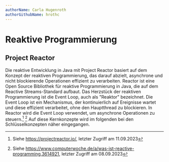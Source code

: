 ```yaml
---
authorName: Carla Hugenroth
authorGithubName: hrothc
---
```


# Reaktive Programmierung

## Project Reactor 

Die reaktive Entwicklung in Java mit Project Reactor basiert auf dem Konzept der reaktiven Programmierung, das darauf abzielt, asynchrone und nicht blockierende Operationen effizient zu verarbeiten. Reactor ist eine Open Source Bibliothek für reaktive Programmierung in Java, die auf dem Reactive Streams-Standard aufbaut.
Das Herzstück der reaktiven Programmierung ist die Event Loop, auch als "Reaktor" bezeichnet. Die Event Loop ist ein Mechanismus, der kontinuierlich auf Ereignisse wartet und diese effizient verarbeitet, ohne den Hauptthread zu blockieren. In Reactor wird die Event Loop verwendet, um asynchrone Operationen zu steuern.[^1] [^2] Auf diese Kernkonzepte wird im folgenden bei den Schlüsselkonzepten näher eingegangen.

[^1]:
    Siehe https://projectreactor.io/,
    letzter Zugriff am 11.09.2023

[^2]:
    Siehe https://www.computerwoche.de/a/was-ist-reactive-programming,3614921,
    letzter Zugriff am 08.09.2023
